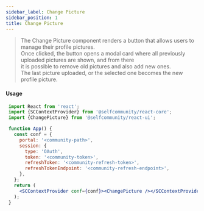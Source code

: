 ```yaml
---
sidebar_label: Change Picture
sidebar_position: 1
title: Change Picture
---
```


> The Change Picture component  renders a button that allows users to manage their profile pictures.<br/>
Once clicked, the button opens a modal card where all previously uploaded pictures are shown, and from there <br/>
it is possible to remove old pictures and also add new ones. <br/>
The last picture uploaded, or the selected one becomes the new profile picture.



<Logged><ChangePicture/></Logged>

#### Usage

```jsx
 import React from 'react';
 import {SCContextProvider} from '@selfcommunity/react-core';
 import {ChangePicture} from '@selfcommunity/react-ui';

 function App() {
   const conf = {
     portal: '<community-path>',
     session: {
       type: 'OAuth',
       token: '<community-token>',
       refreshToken: '<community-refresh-token>',
       refreshTokenEndpoint: '<community-refresh-endpoint>',
     },
   };
   return (
     <SCContextProvider conf={conf}><ChangePicture /></SCContextProvider>
   );
 }
```